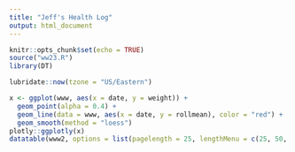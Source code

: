```yaml
---
title: "Jeff's Health Log"
output: html_document
---
```


```r
knitr::opts_chunk$set(echo = TRUE)
source("ww23.R")
library(DT)
```

```r
lubridate::now(tzone = "US/Eastern")
```

```r
x <- ggplot(www, aes(x = date, y = weight)) +
  geom_point(alpha = 0.4) +
  geom_line(data = www, aes(x = date, y = rollmean), color = "red") +
  geom_smooth(method = "loess")
plotly::ggplotly(x)
datatable(www2, options = list(pagelength = 25, lengthMenu = c(25, 50, 75, 100)))
```
